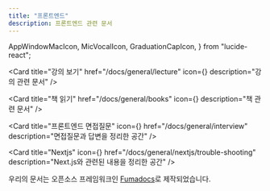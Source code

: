 ```yaml
---
title: "프론트엔드"
description: 프론트엔드 관련 문서
---
```


  AppWindowMacIcon,
  MicVocalIcon,
  GraduationCapIcon,
} from "lucide-react";

<Cards className='mt-4'>

<Card
  title="강의 보기"
  href="/docs/general/lecture"
  icon={<GraduationCapIcon />}
  description="강의 관련 문서"
/>

<Card
  title="책 읽기"
  href="/docs/general/books"
  icon={<GraduationCapIcon />}
  description="책 관련 문서"
/>

<Card
  title="프론트엔드 면접질문"
  icon={<MicVocalIcon />}
  href="/docs/general/interview"
  description="면접질문과 답변을 정리한 공간"
/>

<Card
  title="Nextjs"
  icon={<AppWindowMacIcon />}
  href="/docs/general/nextjs/trouble-shooting"
  description="Next.js와 관련된 내용을 정리한 공간"
/>

</Cards>

<Callout title="Powered by Fumadocs">

우리의 문서는 오픈소스 프레임워크인 [Fumadocs](https://fumadocs.vercel.app)로 제작되었습니다.

</Callout>
